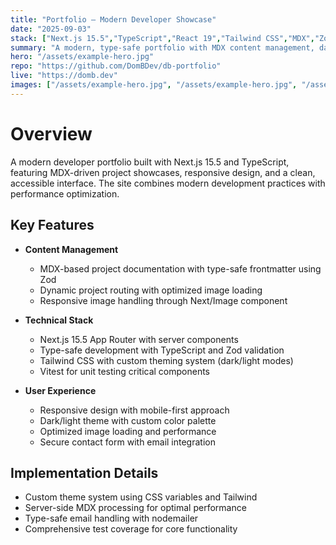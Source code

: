 ```yaml
---
title: "Portfolio — Modern Developer Showcase"
date: "2025-09-03"
stack: ["Next.js 15.5","TypeScript","React 19","Tailwind CSS","MDX","Zod","Vitest"]
summary: "A modern, type-safe portfolio with MDX content management, dark/light theming, and robust email handling."
hero: "/assets/example-hero.jpg"
repo: "https://github.com/DomBDev/db-portfolio"
live: "https://domb.dev"
images: ["/assets/example-hero.jpg", "/assets/example-hero.jpg", "/assets/example-hero.jpg"]
---
```


# Overview

A modern developer portfolio built with Next.js 15.5 and TypeScript, featuring MDX-driven project showcases, responsive design, and a clean, accessible interface. The site combines modern development practices with performance optimization.

## Key Features

- **Content Management**
  - MDX-based project documentation with type-safe frontmatter using Zod
  - Dynamic project routing with optimized image loading
  - Responsive image handling through Next/Image component

- **Technical Stack**
  - Next.js 15.5 App Router with server components
  - Type-safe development with TypeScript and Zod validation
  - Tailwind CSS with custom theming system (dark/light modes)
  - Vitest for unit testing critical components

- **User Experience**
  - Responsive design with mobile-first approach
  - Dark/light theme with custom color palette
  - Optimized image loading and performance
  - Secure contact form with email integration

## Implementation Details

- Custom theme system using CSS variables and Tailwind
- Server-side MDX processing for optimal performance
- Type-safe email handling with nodemailer
- Comprehensive test coverage for core functionality
